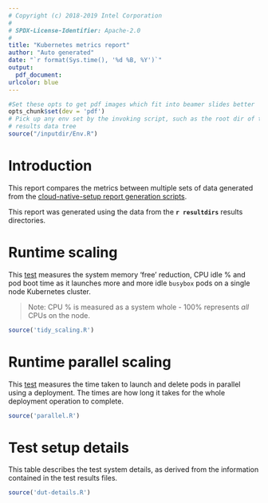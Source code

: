 ```yaml
---
# Copyright (c) 2018-2019 Intel Corporation
#
# SPDX-License-Identifier: Apache-2.0
#
title: "Kubernetes metrics report"
author: "Auto generated"
date: "`r format(Sys.time(), '%d %B, %Y')`"
output:
  pdf_document:
urlcolor: blue
---
```


```r
#Set these opts to get pdf images which fit into beamer slides better
opts_chunk$set(dev = 'pdf')
# Pick up any env set by the invoking script, such as the root dir of the
# results data tree
source("/inputdir/Env.R")
```
\pagebreak

# Introduction
This report compares the metrics between multiple sets of data generated from
the [cloud-native-setup report generation scripts](https://github.com/clearlinux/cloud-native-setup/metrics/report/README.md).

This report was generated using the data from the **`r resultdirs`** results directories.

\pagebreak

# Runtime scaling
This [test](https://github.com/clearlinux/cloud-native-setup/metrics/scaling/k8s_scale.sh)
measures the system memory 'free' reduction, CPU idle % and pod boot time as it launches more
and more idle `busybox` pods on a single node Kubernetes cluster.

> Note: CPU % is measured as a system whole - 100% represents *all* CPUs on the node.

```r
source('tidy_scaling.R')
```

\pagebreak

# Runtime parallel scaling
This [test](https://github.com/clearlinux/cloud-native-setup/metrics/scaling/k8s_parallel.sh)
measures the time taken to launch and delete pods in parallel using a deployment. The times
are how long it takes for the whole deployment operation to complete.

```r
source('parallel.R')
```

\pagebreak

# Test setup details

This table describes the test system details, as derived from the information contained
in the test results files.


```r
source('dut-details.R')
```
